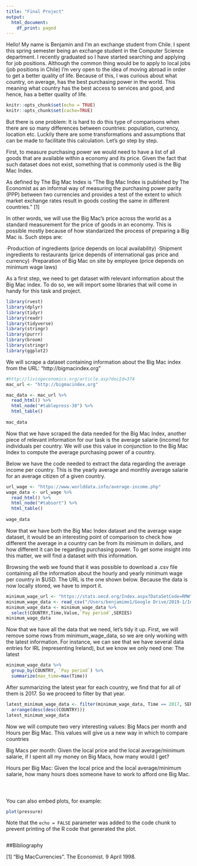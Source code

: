 ```yaml
---
title: "Final Project"
output:
  html_document:
    df_print: paged
---
```


Hello! My name is Benjamin and I'm an exchange student from Chile. I spent this spring semester being an exchange student in the Computer Science department. I recently graduated so I have started searching and applying for job positions. Although the common thing would be to apply to local jobs (job positions in Chile) I'm very open to the idea of moving abroad in order to get a better quality of life. Because of this, I was curious about what country, on average, has the best purchasing power in the world. This meaning what country has the best access to services and good, and hence, has a better quality of life.

```r
knitr::opts_chunk$set(echo = TRUE)
knitr::opts_chunk$set(cache=TRUE)
```

But there is one problem: It is hard to do this type of comparisons when there are so many differences between countries: population, currency, location etc. Luckily there are some transformations and assumptions that can be made to facilitate this calculation. Let's go step by step.

First, to measure purchasing power we would need to have a list of all goods that are available within a economy and its price. Given the fact that such dataset does not exist, something that is commonly used is the Big Mac Index.

As defined by The Big Mac Index is "The Big Mac Index is published by The Economist as an informal way of measuring the purchasing power parity (PPP) between two currencies and provides a test of the extent to which market exchange rates result in goods costing the same in different countries." [1]

In other words, we will use the Big Mac's price across the world as a standard measurement for the price of goods in an economy. This is possible mostly because of how standarized the process of preparing a Big Mac is. Such steps are:

·Production of ingredients (price depends on local availability)
·Shipment ingredients to restaurants (price depends of international gas price and currency)
·Preparation of Big Mac on site by employee (price depends on minimum wage laws)

As a first step, we need to get dataset with relevant information about the Big Mac index. To do so, we will import some libraries that will come in handy for this task and project.

```r
library(rvest)
library(dplyr)
library(tidyr)
library(readr)
library(tidyverse)
library(stringr)
library(purrr)
library(broom)
library(stringr)
library(ggplot2)
```

We will scrape a dataset containing information about the Big Mac index from the URL: "http://bigmacindex.org"

```r
#http://livingeconomics.org/article.asp?docId=374
mac_url <- "http://bigmacindex.org"

mac_data <- mac_url %>%
  read_html() %>%
  html_node("#tablepress-38") %>%
  html_table()
  
mac_data
```

Now that we have scraped the data needed for the Big Mac Index, another piece of relevant information for our task is the average salarie (income) for individuals per country. We will use this value in conjunction to the Big Mac Index to compute the average purchasing power of a country.

Below we have the code needed to extract the data regarding the average income per country. This is the  yearly average and monthly average salarie for an average citizen of a given country.

```r
url_wage <- "https://www.worlddata.info/average-income.php"
wage_data <- url_wage %>%
  read_html() %>%
  html_node("#tabsort") %>%
  html_table()
  
wage_data

```


Now that we have both the Big Mac Index dataset and the average wage dataset, it would be an interesting point of comparison to check how different the average in a country can be from its minimum in dollars, and how different it can be regarding purchasing power. To get some insight into this matter, we will find a dataset with this information.

Browsing the web we found that it was possible to download a .csv file containing all the information about the hourly and yearly minimum wage per country in $USD. The URL is the one shown below. Because the data is now locally stored, we have to import it.

```r
minimum_wage_url <- "https://stats.oecd.org/Index.aspx?DataSetCode=RMW"
minimum_wage_data <- read_csv("/Users/benjamimo1/Google Drive/2019-1/Intro to Data Science/project_final/hourly_minimum_wage.csv")
minimum_wage_data <- minimum_wage_data %>%
  select(COUNTRY,Time,Value,`Pay period`,SERIES)
minimum_wage_data
```

Now that we have all the data that we need, let's tidy it up. First, we will remove some rows from minimum_wage_data, so we are only working with the latest information. For instance, we can see that we have several data entries for IRL (representing Ireland), but we know we only need one: The latest

```r
minimum_wage_data %>%
  group_by(COUNTRY, `Pay period`) %>%
  summarize(max_time=max(Time))
```

After summarizing the latest year for each country, we find that for all of them is 2017. So we proceed to filter by that year.
```r
latest_minimum_wage_data <- filter(minimum_wage_data, Time == 2017, SERIES == 'EXR')  %>%
  arrange(desc(desc(COUNTRY)))
latest_minimum_wage_data
```

Now we will compute two very interesting values: Big Macs per month and Hours per Big Mac.
This values will give us a new way in which to compare countries

Big Macs per month: Given the local price and the local average/minimum salarie, if I spent all my money on Big Macs, how many would I get?

Hours per Big Mac: Given the local price and the local average/minimum salarie, how many hours does someone have to work to afford one Big Mac.

```r

```

```r

```

```r

```



You can also embed plots, for example:

```r
plot(pressure)
```

Note that the `echo = FALSE` parameter was added to the code chunk to prevent printing of the R code that generated the plot.

```r

```

##Bibliography

[1]  "Big MacCurrencies". The Economist. 9 April 1998.

